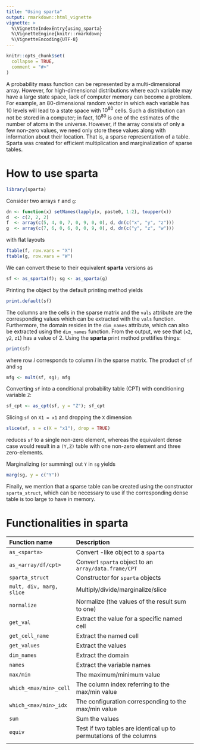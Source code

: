 ```yaml
---
title: "Using sparta"
output: rmarkdown::html_vignette
vignette: >
  %\VignetteIndexEntry{using_sparta}
  %\VignetteEngine{knitr::rmarkdown}
  %\VignetteEncoding{UTF-8}
---
```


```r
knitr::opts_chunk$set(
  collapse = TRUE,
  comment = "#>"
)
```

A probability mass function can be represented by a multi-dimensional array.  However, for
high-dimensional distributions where each variable may have a large
state space, lack of computer memory can become a problem. For
example, an $80$-dimensional random vector in which each variable
has $10$ levels will lead to a state space with $10^{80}$ cells. Such
a distribution can not be stored in a computer; in fact, $10^{80}$ is
one of the estimates of the number of atoms in the universe. However,
if the array consists of only a few non-zero values, we need only store
these values along with information about their location. That is, a sparse representation of a table. Sparta was created for efficient multiplication and marginalization of sparse tables.

# How to use sparta

```r
library(sparta)
```

Consider two arrays `f` and `g`:

```r
dn <- function(x) setNames(lapply(x, paste0, 1:2), toupper(x))
d  <- c(2, 2, 2)
f  <- array(c(5, 4, 0, 7, 0, 9, 0, 0), d, dn(c("x", "y", "z")))
g  <- array(c(7, 6, 0, 6, 0, 0, 9, 0), d, dn(c("y", "z", "w")))
```

with flat layouts

```r
ftable(f, row.vars = "X")
ftable(g, row.vars = "W")
```

We can convert these to their equivalent **sparta** versions as

```r
sf <- as_sparta(f); sg <- as_sparta(g)
```

Printing the object by the default printing method yields

```r
print.default(sf)
```

The columns are the cells in the sparse matrix and the `vals` attribute are the corresponding values which can be extracted with the `vals` function. Furthermore, the domain resides in the `dim_names` attribute, which can also be extracted using the `dim_names` function. From the output, we see that (`x2`, `y2`, `z1`) has a value of $2$. Using the **sparta** print method prettifies things:

```r
print(sf)
```

where row $i$ corresponds to column $i$ in the sparse matrix. The product of `sf` and `sg` 

```r
mfg <- mult(sf, sg); mfg
```
Converting `sf` into a conditional probability table (CPT) with conditioning variable `Z`:

```r
sf_cpt <- as_cpt(sf, y = "Z"); sf_cpt
```

Slicing `sf` on `X1 = x1` and dropping the `X` dimension

```r
slice(sf, s = c(X = "x1"), drop = TRUE)
```

reduces `sf` to a single non-zero element, whereas the equivalent dense case would result in a `(Y,Z)` table with one non-zero element and three zero-elements.

Marginalizing (or summing) out `Y` in `sg` yields

```r
marg(sg, y = c("Y"))
```

Finally, we mention that a sparse table can be created using the constructor `sparta_struct`, which can be necessary to use if the corresponding dense table is too large to have in memory.


# Functionalities in sparta

| Function name            | Description                                                        |
|:-------------------------|:-------------------------------------------------------------------|
| `as_<sparta>`            | Convert \code{array}-like object to a `sparta`                     |
| `as_<array/df/cpt>`      | Convert `sparta` object to an `array/data.frame/CPT`               |
| `sparta_struct`          | Constructor for `sparta` objects                                   |
| `mult, div, marg, slice` | Multiply/divide/marginalize/slice                                  |
| `normalize`              | Normalize (the values of the result sum to one)                    |
| `get_val`                | Extract the value for a specific named cell                        |
| `get_cell_name`          | Extract the named cell                                             |
| `get_values`             | Extract the values                                                 |
| `dim_names`              | Extract the domain                                                 |
| `names`                  | Extract the variable names                                         |
| `max/min`                | The maximum/minimum value                                          |
| `which_<max/min>_cell`   | The column index referring to the max/min value                    |
| `which_<max/min>_idx`    | The configuration corresponding to the max/min value               |
| `sum`                    | Sum the values                                                     |
| `equiv`                  | Test if two tables are identical up to permutations of the columns |
|                          |                                                                    |
